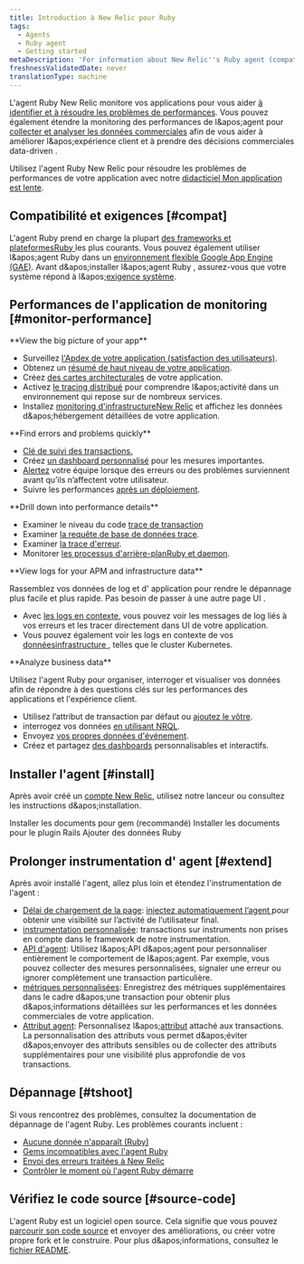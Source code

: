 ```yaml
---
title: Introduction à New Relic pour Ruby
tags:
  - Agents
  - Ruby agent
  - Getting started
metaDescription: 'For information about New Relic''s Ruby agent (compatibility requirements, installation, configuration, troubleshooting), start here.'
freshnessValidatedDate: never
translationType: machine
---
```


L&apos;agent Ruby New Relic monitore vos applications pour vous aider [à identifier et à résoudre les problèmes de performances](#monitor-performance). Vous pouvez également étendre la monitoring des performances de l&amp;apos;agent pour [collecter et analyser les données commerciales](#business-data) afin de vous aider à améliorer l&amp;apos;expérience client et à prendre des décisions commerciales data-driven .

Utilisez l&apos;agent Ruby New Relic pour résoudre les problèmes de performances de votre application avec notre [didacticiel Mon application est lente](/docs/journey-app-slow/root-causes/).

## Compatibilité et exigences [#compat]

L&apos;agent Ruby prend en charge la plupart [des frameworks et plateformesRuby ](/docs/agents/ruby-agent/getting-started/supported-frameworks)les plus courants. Vous pouvez également utiliser l&amp;apos;agent Ruby dans un [environnement flexible Google App Engine (GAE)](/docs/agents/ruby-agent/installation/install-new-relic-ruby-agent-gae-flexible-environment). Avant d&amp;apos;installer l&amp;apos;agent Ruby , assurez-vous que votre système répond à l&amp;apos;[exigence système](/docs/agents/ruby-agent/getting-started/ruby-agent-requirements-supported-frameworks/).

## Performances de l&apos;application de monitoring [#monitor-performance]

<DNT>
  **View the big picture of your app**
</DNT>

* Surveillez [l&apos;Apdex de votre application (satisfaction des utilisateurs)](/docs/apm/new-relic-apm/apdex/apdex-measuring-user-satisfaction).
* Obtenez un [résumé de haut niveau de votre application](/docs/apm/applications-menu/monitoring/apm-overview-page).
* Créez [des cartes architecturales](/docs/data-analysis/user-interface-functions/view-your-data/service-maps-visualize-monitor-apps-entire-architecture) de votre application.
* Activez [le tracing distribué](/docs/apm/agents/ruby-agent/configuration/distributed-tracing-ruby-agent) pour comprendre l&amp;apos;activité dans un environnement qui repose sur de nombreux services.
* Installez [monitoring d&apos;infrastructureNew Relic](/docs/infrastructure) et affichez les données d&amp;apos;hébergement détaillées de votre application.

<DNT>
  **Find errors and problems quickly**
</DNT>

* [Clé de suivi des transactions.](/docs/apm/transactions/key-transactions/key-transactions-tracking-important-transactions-or-events)
* Créez [un dashboard personnalisé](/docs/insights/use-insights-ui/advanced-ui-tasks/add-edit-copy-insights-dashboards) pour les mesures importantes.
* [Alertez](/docs/alerts/alert-policies/understanding-alert-policies/alerting-new-relic) votre équipe lorsque des erreurs ou des problèmes surviennent avant qu’ils n’affectent votre utilisateur.
* Suivre les performances [après un déploiement](/docs/agents/ruby-agent/features/recording-deployments-ruby-agent).

<DNT>
  **Drill down into performance details**
</DNT>

* Examiner le niveau du code [trace de transaction](/docs/apm/transactions/transaction-traces/transaction-traces)
* Examiner [la requête de base de données trace](/docs/apm/transactions/transaction-traces/sql-statements).
* Examiner [la trace d&apos;erreur](/docs/apm/applications-menu/events/viewing-apm-errors-error-traces).
* Monitorer [les processus d&apos;arrière-planRuby et daemon](/docs/agents/ruby-agent/background-jobs/monitoring-ruby-background-processes-daemons).

<DNT>
  **View logs for your APM and infrastructure data**
</DNT>

Rassemblez vos données de log et d&apos; application pour rendre le dépannage plus facile et plus rapide. Pas besoin de passer à une autre page UI .

* Avec [les logs en contexte](/docs/logs/logs-context/configure-logs-context-ruby/), vous pouvez voir les messages de log liés à vos erreurs et les tracer directement dans UI de votre application.
* Vous pouvez également voir les logs en contexte de vos [donnéesinfrastructure ](/docs/logs/forward-logs/forward-your-logs-using-infrastructure-agent/), telles que le cluster Kubernetes.

<DNT>
  **Analyze business data**
</DNT>

Utilisez l&apos;agent Ruby pour organiser, interroger et visualiser vos données afin de répondre à des questions clés sur les performances des applications et l&apos;expérience client.

* Utilisez l’attribut de transaction par défaut ou [ajoutez le vôtre](/docs/using-new-relic/data/customize-data/collect-custom-attributes).
* interrogez vos données [en utilisant NRQL](/docs/query-your-data/nrql-new-relic-query-language/get-started/introduction-nrql-new-relics-query-language).
* Envoyez [vos propres données d&apos;événement](/docs/apm/new-relic-apm/getting-started/introduction-apm).
* Créez et partagez [des dashboards](/docs/query-your-data/explore-query-data/dashboards/introduction-new-relic-one-dashboards) personnalisables et interactifs.

## Installer l&apos;agent [#install]

Après avoir créé un [compte New Relic](https://newrelic.com/signup), utilisez notre lanceur ou consultez les instructions d&amp;apos;installation.

<ButtonGroup>
  <ButtonLink role="button" to="/docs/agents/ruby-agent/installation/install-new-relic-ruby-agent" variant="normal">
    Installer les documents pour gem (recommandé)
  </ButtonLink>

  <ButtonLink role="button" to="/docs/agents/ruby-agent/installation/ruby-agent-installation-rails-plugin" variant="normal">
    Installer les documents pour le plugin Rails
  </ButtonLink>

  <ButtonLink role="button" to="https://one.newrelic.com/marketplace/install-data-source?state=697923ba-6f87-39b9-4f6b-1bac644808c9" variant="primary">
    Ajouter des données Ruby
  </ButtonLink>
</ButtonGroup>

## Prolonger instrumentation d&apos; agent [#extend]

Après avoir installé l&apos;agent, allez plus loin et étendez l&apos;instrumentation de l&apos;agent :

* [Délai de chargement de la page](/docs/agents/ruby-agent/features/page-load-timing-ruby): [injectez automatiquement l’agent <InlinePopover type="browser" />](/docs/browser/new-relic-browser/getting-started/new-relic-browser)pour obtenir une visibilité sur l’activité de l’utilisateur final.
* [instrumentation personnalisée](/docs/agents/ruby-agent/features/ruby-custom-instrumentation): transactions sur instruments non prises en compte dans le framework de notre instrumentation.
* [API d&apos;agent](/docs/agents/ruby-agent/customization/ruby-agent-api-guide): Utilisez l&amp;apos;API d&amp;apos;agent pour personnaliser entièrement le comportement de l&amp;apos;agent. Par exemple, vous pouvez collecter des mesures personnalisées, signaler une erreur ou ignorer complètement une transaction particulière.
* [métriques personnalisées](/docs/agents/ruby-agent/features/ruby-custom-metrics): Enregistrez des métriques supplémentaires dans le cadre d&amp;apos;une transaction pour obtenir plus d&amp;apos;informations détaillées sur les performances et les données commerciales de votre application.
* [Attribut agent](/docs/agents/ruby-agent/attributes/ruby-agent-attributes): Personnalisez l&amp;apos;[attribut](/docs/agents/manage-apm-agents/agent-metrics/agent-attributes) attaché aux transactions. La personnalisation des attributs vous permet d&amp;apos;éviter d&amp;apos;envoyer des attributs sensibles ou de collecter des attributs supplémentaires pour une visibilité plus approfondie de vos transactions.

## Dépannage [#tshoot]

Si vous rencontrez des problèmes, consultez la documentation de dépannage de l&apos;agent Ruby. Les problèmes courants incluent :

* [Aucune donnée n&apos;apparaît (Ruby)](/docs/agents/ruby-agent/troubleshooting/no-data-appears-ruby)
* [Gems incompatibles avec l&apos;agent Ruby](/docs/agents/ruby-agent/troubleshooting/incompatible-gems)
* [Envoi des erreurs traitées à New Relic](/docs/agents/ruby-agent/troubleshooting/sending-new-relic-handled-errors)
* [Contrôler le moment où l&apos;agent Ruby démarre](/docs/agents/ruby-agent/troubleshooting/controlling-when-ruby-agent-starts)

## Vérifiez le code source [#source-code]

L&apos;agent Ruby est un logiciel open source. Cela signifie que vous pouvez [parcourir son code source](https://github.com/newrelic/newrelic-ruby-agent) et envoyer des améliorations, ou créer votre propre fork et le construire. Pour plus d&amp;apos;informations, consultez le [fichier README](https://github.com/newrelic/newrelic-ruby-agent/blob/main/README.md).